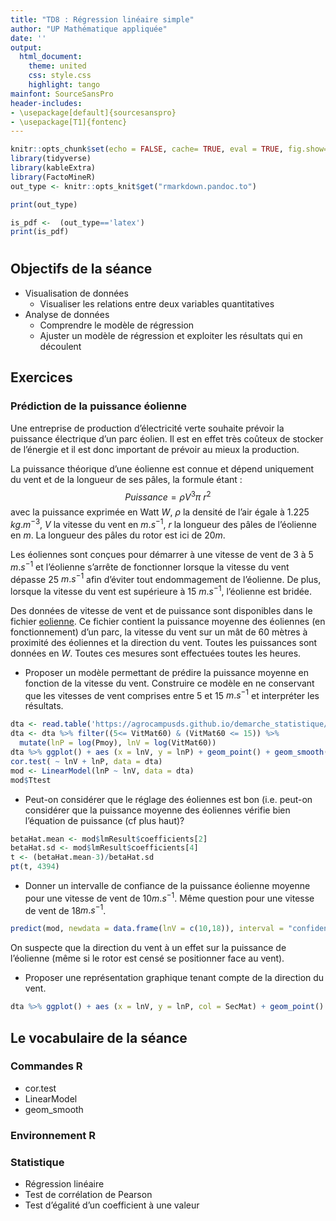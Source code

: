 ---
title: "TD8 : Régression linéaire simple"
author: "UP Mathématique appliquée"
date: ''
output:
  html_document:
    theme: united
    css: style.css
    highlight: tango
mainfont: SourceSansPro
header-includes:
- \usepackage[default]{sourcesanspro}
- \usepackage[T1]{fontenc}
---


```{r setup-TD5, include=FALSE, }
knitr::opts_chunk$set(echo = FALSE, cache= TRUE, eval = TRUE, fig.show='hide', message = FALSE, warning = FALSE, results = 'hide' )
library(tidyverse)
library(kableExtra)
library(FactoMineR)
out_type <- knitr::opts_knit$get("rmarkdown.pandoc.to")
```

```{r}
print(out_type)

is_pdf <-  (out_type=='latex')
print(is_pdf)
```

# {.tabset .tabset-fade .tabset-pills}

##  Objectifs de la séance  


* Visualisation de données
  - Visualiser les relations entre deux variables quantitatives
* Analyse de données
   - Comprendre le modèle de régression
   - Ajuster un modèle de régression et exploiter les résultats qui en découlent
  
  
## Exercices 

###  Prédiction de la puissance éolienne

Une entreprise de production d'électricité verte souhaite prévoir la puissance électrique d'un parc éolien. Il est en effet
très coûteux de stocker de l'énergie et il est donc important de prévoir au mieux la production.

La puissance théorique d'une éolienne est connue et dépend uniquement du vent et de la longueur de ses pâles, la formule étant :
$$Puissance = \rho V^3 \pi\ r^2$$
avec la puissance exprimée en Watt $W$, $\rho$ la densité de l'air égale à 1.225 $kg.m^{-3}$,
$V$ la vitesse du vent en $m.s^{-1}$, $r$ la longueur des pâles de l'éolienne en $m$.
La longueur des pâles du rotor est ici de 20$m$.

Les éoliennes sont conçues pour démarrer à une vitesse de vent de 3 à 5 $m.s^{-1}$ et l'éolienne
s'arrête de fonctionner lorsque la vitesse du vent dépasse 25 $m.s^{-1}$ afin d'éviter tout endommagement
de l'éolienne. De plus, lorsque la vitesse du vent est supérieure à 15 $m.s^{-1}$, l'éolienne est bridée.

Des données de vitesse de vent et de puissance sont disponibles dans le fichier [eolienne](eolienne.csv). Ce fichier contient la puissance
moyenne des éoliennes (en fonctionnement) d'un parc,
la vitesse du vent sur un mât de 60 mètres à proximité des éoliennes et la direction du vent.
Toutes les puissances sont données en $W$.
Toutes ces mesures sont effectuées toutes les heures.

* Proposer un modèle permettant de prédire la puissance moyenne en fonction de la vitesse du vent.
Construire ce modèle en ne conservant que les vitesses de vent comprises entre 5 et 15 $m.s^{-1}$
et interpréter les résultats.
```{r reg_lin, eval=FALSE, echo=FALSE}
dta <- read.table('https://agrocampusds.github.io/demarche_statistique/eolienne.csv', sep = ';', header = TRUE, stringsAsFactors = TRUE)
dta <- dta %>% filter((5<= VitMat60) & (VitMat60 <= 15)) %>% 
  mutate(lnP = log(Pmoy), lnV = log(VitMat60)) 
dta %>% ggplot() + aes (x = lnV, y = lnP) + geom_point() + geom_smooth(method = "lm", se = FALSE)
cor.test( ~ lnV + lnP, data = dta)
mod <- LinearModel(lnP ~ lnV, data = dta)
mod$Ttest
```


* Peut-on considérer que le réglage des éoliennes est bon (i.e. peut-on considérer que la puissance moyenne des éoliennes
vérifie bien l'équation de puissance (cf plus haut)?

```{r testPente, echo = FALSE, eval=FALSE}
betaHat.mean <- mod$lmResult$coefficients[2]
betaHat.sd <- mod$lmResult$coefficients[4]
t <- (betaHat.mean-3)/betaHat.sd
pt(t, 4394)
```

* Donner un intervalle de confiance de la puissance éolienne moyenne pour une vitesse de vent de 10$m.s^{-1}$. Même question pour une vitesse de vent de  18$m.s^{-1}$.

```{r IC, eval=FALSE, echo=FALSE}
predict(mod, newdata = data.frame(lnV = c(10,18)), interval = "confidence")
```

On suspecte que la direction du vent à un effet sur la puissance de l'éolienne (même si
le rotor est censé se positionner face au vent).

* Proposer une représentation graphique tenant compte de la direction du vent.
```{r ancova, eval=FALSE, echo=FALSE}
dta %>% ggplot() + aes (x = lnV, y = lnP, col = SecMat) + geom_point() + geom_smooth(method = "lm", se = FALSE)
```

## Le vocabulaire de la séance

### Commandes R
- cor.test
- LinearModel
- geom_smooth

### Environnement R


### Statistique 
- Régression linéaire
- Test de corrélation de Pearson
- Test d'égalité d'un coefficient à une valeur
